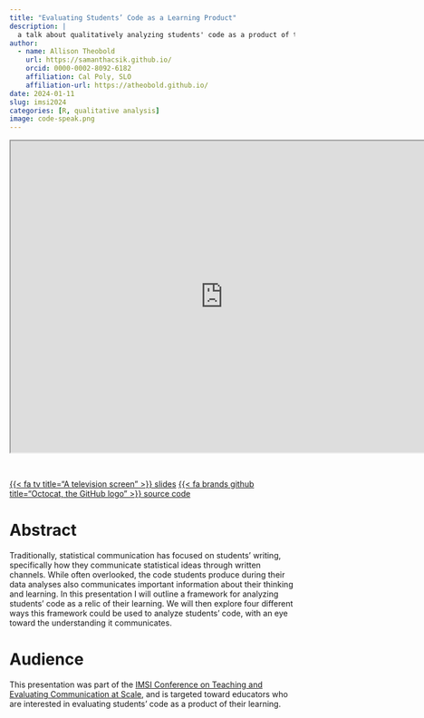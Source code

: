 ```yaml
---
title: "Evaluating Students’ Code as a Learning Product"
description: |
  a talk about qualitatively analyzing students' code as a product of their learning
author:
  - name: Allison Theobold
    url: https://samanthacsik.github.io/
    orcid: 0000-0002-8092-6182
    affiliation: Cal Poly, SLO
    affiliation-url: https://atheobold.github.io/
date: 2024-01-11
slug: imsi2024
categories: [R, qualitative analysis]
image: code-speak.png
---
```


<center>

<iframe class="slide-deck" src="https://atheobold.github.io/imsi-code-communication/code_communication.html" title="Evaluating Students’ Code as a Learning Product" width="750px," height="550px">

</iframe>

</center>

<br>

::: center-text
[{{< fa tv title="A television screen" >}} slides](https://atheobold.github.io/imsi-code-communication/code_communication.html){.btn role="button" target="_blank"} [{{< fa brands github title="Octocat, the GitHub logo" >}} source code](https://github.com/atheobold/imsi-code-communication){.btn role="button" target="_blank"}
:::

# Abstract

Traditionally, statistical communication has focused on students’ writing, specifically how they communicate statistical ideas through written channels. While often overlooked, the code students produce during their data analyses also communicates important information about their thinking and learning. In this presentation I will outline a framework for analyzing students’ code as a relic of their learning. We will then explore four different ways this framework could be used to analyze students’ code, with an eye toward the understanding it communicates.

# Audience

This presentation was part of the [IMSI Conference on Teaching and Evaluating Communication at Scale](https://www.imsi.institute/activities/teaching-and-evaluating-data-communication-at-scale/), and is targeted toward educators who are interested in evaluating students' code as a product of their learning. 

